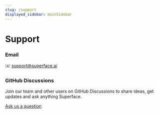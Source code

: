```yaml
---
slug: /support
displayed_sidebar: mainSidebar
---
```


# Support

<div className="row padding-bottom--lg">
  <div className="col col--6">
    <div className="card shadow">
      <div className="card__body">
        <h3>Email</h3>
        <p>
          ✉️ <a href="mailto:support@superface.ai">support@superface.ai</a>
        </p>
      </div>
    </div>
  </div>
</div>
<div className="row padding-bottom--lg">
  <div className="col col--6">
    <div className="card shadow">
      <div className="card__body">
        <h3>GitHub Discussions</h3>
        <p>
          Join our team and other users on GitHub Discussions to share ideas,
          get updates and ask anything Superface.
        </p>
      </div>
      <div className="card__footer">
        <a
          href="https://github.com/orgs/superfaceai/discussions"
          className="button button--primary button--block"
        >
          Ask us a question
        </a>
      </div>
    </div>
  </div>
</div>
